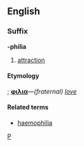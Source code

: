 ==English==
===Suffix===
'''-philia'''
# [[attraction]]
====Etymology====
{{Gr.}}; '''[[φιλια]]'''&mdash;''(fraternal) [[love]]''

====Related terms====
* [[haemophilia]]

[[Category:English combining forms|P]]